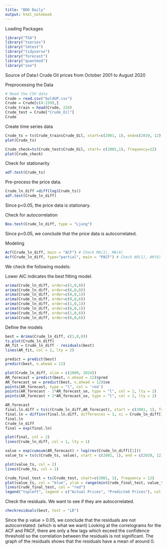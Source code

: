 ```yaml
---
title: "BDO Daily"
output: html_notebook
---
```


Loading Packages
```r
library("TSA")
library("tseries")
library("lmtest")
library("tidyverse")
library("forecast")
library("quantmod")
library("zoo")
```

Source of Data:l
Crude Oil prices from October 2001 to August 2020

Preprocessing the Data
```r
# Read the CSV data
Crude = read.csv("GoldUP.csv")
Crude = Crude[c(4:239),]
Crude_train = head(Crude, 228)
Crude_test = Crude["Crude_Oil"]
Crude
```
Create time series data
```r
Crude_ts = ts(Crude_train$Crude_Oil, start=c(2001, 1), end=c(2019, 12), frequency=12)
plot(Crude_ts)
```
```r
Crude_check=ts(Crude_test$Crude_Oil, start= c(2001,1), frequency=12)
plot(Crude_check)
```


Check for stationarity
```r
adf.test(Crude_ts)
```


Pre-process the price data. 
```r
Crude_ln_diff =diff(log(Crude_ts))
adf.test(Crude_ln_diff)
```
Since p<0.05, the price data is stationary. 

Check for autocorrelation
```r
Box.test(Crude_ln_diff, type = "Ljung")
```
Since p<0.05, we conclude that the price data is autocorrelated.

Modeling
```r
Acf(Crude_ln_diff, main = "ACF") # Check MA(1), MA(6)
Acf(Crude_ln_diff, type="partial", main = "PACF") # Check AR(1), AR(6)
```

We check the following models:

Lower AIC indicates the best fitting model.

```r
arima(Crude_ln_diff, order=c(1,0,0)) 
arima(Crude_ln_diff, order=c(6,0,0)) 
arima(Crude_ln_diff, order=c(0,0,1))
arima(Crude_ln_diff, order=c(0,0,6))
arima(Crude_ln_diff, order=c(1,0,1)) 
arima(Crude_ln_diff, order=c(6,0,1)) 
arima(Crude_ln_diff, order=c(1,0,6)) 
arima(Crude_ln_diff, order=c(6,0,6)) 
```

Define the models
```r
best = Arima(Crude_ln_diff, c(1,0,0))
ts.plot(Crude_ln_diff)
AR_fit = Crude_ln_diff - residuals(best)
lines(AR_fit, col = 2, lty = 2)
```

```r
predict = predict(best)
predict(best, n.ahead = 12)
```

```r
plot(Crude_ln_diff, xlim = c(2000, 2024))
AR_forecast = predict(best, n.ahead = 12)$pred
AR_forecast_se = predict(best, n.ahead = 12)$se
points(AR_forecast, type = "l", col = 'red')
points(AR_forecast - 2*AR_forecast_se, type = "l", col = 2, lty = 2)
points(AR_forecast + 2*AR_forecast_se, type = "l", col = 2, lty = 2)
```
```r
AR_forecast
final.ln.diff = ts(c(Crude_ln_diff,AR_forecast), start = c(2001, 1), frequency = 12)
final.ln = diffinv(final.ln.diff, differences = 1, xi = Crude_ln_diff[1])
final.ln
Crude_ln_diff
final = exp(final.ln)

plot(final, col = 2)
lines(Crude_ln_diff, col = 1, lty = 1)
```
```r
value = exp(cumsum(AR_forecast) + log(rev(Crude_ln_diff)[1]))
value_ts = ts(c(Crude_ts, value), start = c(2001, 1), end = c(2020, 12),frequency = 12)

plot(value_ts, col = 2)
lines(Crude_ts, col = 1)
```

```r
Crude_final_test = ts(Crude_test, start=c(2001, 1), frequency = 12)
plot(value_ts, col = "blue", ylim = range(min(Crude_final_test, value_ts), max(Crude_final_test, value_ts)))
lines(Crude_final_test, col = "red")
legend("topleft", legend = c("Actual Prices", "Predicted Prices"), col = c("red", "blue"), lty = 1)
```

Check the residuals. We want to see if they are autocorrelated.
```r
checkresiduals(best, test = "LB")
```
Since the p value > 0.05, we conclude that the residuals are not autocorrelated. (which is what we want)
Looking at the correlograms for the ACF and PACF, there are only a few lags which exceed the confidence threshold so the correlation between the residuals is not significant. The graph of the residuals shows that the residuals have a mean of around 0. 
